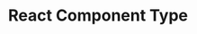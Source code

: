 ---
id: "react_easy_mc_003"
questionType: "MULTIPLE_CHOICE"
title: "React Component Type"
description: "Which is a valid type of React component?"
difficulty: "EASY"
category: "React"
options:
  - "Class and Function"
  - "Static and Dynamic"
  - "HTML and CSS"
  - "Module and Package"
correctAnswer: 0
---